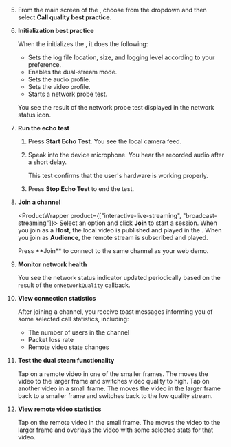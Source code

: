 
<PlatformWrapper platform="android">

<TestHeader />

5. From the main screen of the <Vpl k="CLIENT" />, choose **<Vpd k="NAME" />** from the dropdown and then select **Call quality best practice**.

1. **Initialization best practice**

    When the <Vpl k="CLIENT" /> initializes the <Vg k="ENGINE" />, it does the following:

    * Sets the log file location, size, and logging level according to your preference.
    * Enables the dual-stream mode.
    * Sets the audio profile.
    * Sets the video profile.
    * Starts a network probe test.
    
    You see the result of the network probe test displayed in the network status icon.

1. **Run the echo test**

    1. Press **Start Echo Test**. You see the local camera feed. 
    
    1. Speak into the device microphone. You hear the recorded audio after a short delay. 
    
        This test confirms that the user's hardware is working properly.

    1. Press **Stop Echo Test** to end the test.

1. **Join a channel**

    <ProductWrapper product={["interactive-live-streaming", "broadcast-streaming"]}>
    Select an option and click **Join** to start a session. When you join as a **Host**, the local video is published and played in the <Vpl k="CLIENT" />. When you join as **Audience**, the remote stream is subscribed and played.
    </ProductWrapper>

    <ProductWrapper notAllowed="interactive-live-streaming">
    Press **Join** to connect to the same channel as your web demo.
    </ProductWrapper>

1. **Monitor network health**

    You see the network status indicator updated periodically based on the result of the `onNetworkQuality` callback.

1. **View connection statistics**

    After joining a channel, you receive toast messages informing you of some selected call statistics, including: 

    * The number of users in the channel
    * Packet loss rate
    * Remote video state changes 

1. **Test the dual steam functionality**

    Tap on a remote video in one of the smaller frames. The <Vpl k="CLIENT" /> moves the video to the larger frame and switches video quality to high. Tap on another video in a small frame. The <Vpl k="CLIENT" /> moves the video in the larger frame back to a smaller frame and switches back to the low quality stream.

1. **View remote video statistics**

    Tap on the remote video in the small frame. The <Vpl k="CLIENT" /> moves the video to the larger frame and overlays the video with some selected stats for that video.

</PlatformWrapper>
